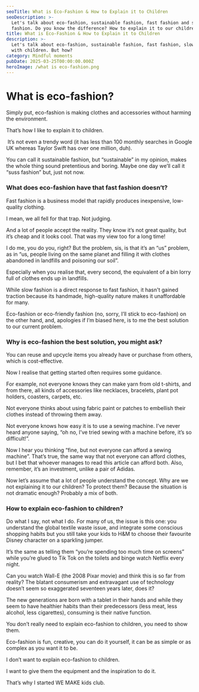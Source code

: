 ```yaml
---
seoTitle: What is Eco-Fashion & How to Explain it to Children
seoDescription: >-
  Let's talk about eco-fashion, sustainable fashion, fast fashion and slow
  fashion. Do you know the difference? How to explain it to our children?
title: What is Eco-Fashion & How to Explain it to Children
description: >-
  Let's talk about eco-fashion, sustainable fashion, fast fashion, slow fashion,
  with children. But how?
category: Mindful moments
pubDate: 2025-03-25T00:00:00.000Z
heroImage: /what is eco-fashion.png
---
```


# What is eco-fashion?

Simply put, eco-fashion is making clothes and accessories without harming the environment.

That’s how I like to explain it to children.

 It’s not even a trendy word (it has less than 100 monthly searches in Google UK whereas Taylor Swift has over one million, duh).

You can call it sustainable fashion, but “sustainable” in my opinion, makes the whole thing sound pretentious and boring. Maybe one day we’ll call it “suss fashion” but, just not now.


### What does eco-fashion have that fast fashion doesn’t?

Fast fashion is a business model that rapidly produces inexpensive, low-quality clothing.

I mean, we all fell for that trap. Not judging.

And a lot of people accept the reality. They know it’s not great quality, but it’s cheap and it looks cool. That was my view too for a long time!

I do me, you do you, right? But the problem, sis, is that it’s an “us” problem, as in “us, people living on the same planet and filling it with clothes abandoned in landfills and poisoning our soil”. 

Especially when you realise that, every second, the equivalent of a bin lorry full of clothes ends up in landfills. 

While slow fashion is a direct response to fast fashion, it hasn't gained traction because its handmade, high-quality nature makes it unaffordable for many.

Eco-fashion or eco-friendly fashion (no, sorry, I’ll stick to eco-fashion) on the other hand, and, apologies if I’m biased here, is to me the best solution to our current problem.


### Why is eco-fashion the best solution, you might ask? 

You can reuse and upcycle items you already have or purchase from others, which is cost-effective.

Now I realise that getting started often requires some guidance.

For example, not everyone knows they can make yarn from old t-shirts, and from there, all kinds of accessories like necklaces, bracelets, plant pot holders, coasters, carpets, etc. 

Not everyone thinks about using fabric paint or patches to embellish their clothes instead of throwing them away.

Not everyone knows how easy it is to use a sewing machine. I’ve never heard anyone saying, “oh no, I’ve tried sewing with a machine before, it’s so difficult!”. 

Now I hear you thinking “fine, but not everyone can afford a sewing machine”. That’s true, the same way that not everyone can afford clothes, but I bet that whoever manages to read this article can afford both. Also, remember, it’s an investment, unlike a pair of Adidas.

Now let’s assume that a lot of people understand the concept. Why are we not explaining it to our children? To protect them? Because the situation is not dramatic enough? Probably a mix of both. 




### How to explain eco-fashion to children?

Do what I say, not what I do. For many of us, the issue is this one: you understand the global textile waste issue, and integrate some conscious shopping habits but you still take your kids to H\&M to choose their favourite Disney character on a sparkling jumper.

It’s the same as telling them “you’re spending too much time on screens” while you’re glued to Tik Tok on the toilets and binge watch Netflix every night.

Can you watch Wall-E (the 2008 Pixar movie) and think this is so far from reality? The blatant consumerism and extravagant use of technology doesn’t seem so exaggerated seventeen years later, does it?

The new generations are born with a tablet in their hands and while they seem to have healthier habits than their predecessors (less meat, less alcohol, less cigarettes), consuming is their native function.

You don’t really need to explain eco-fashion to children, you need to show them.

Eco-fashion is fun, creative, you can do it yourself, it can be as simple or as complex as you want it to be. 

I don’t want to explain eco-fashion to children. 

I want to give them the equipment and the inspiration to do it.

That’s why I started WE MAKE kids club.
